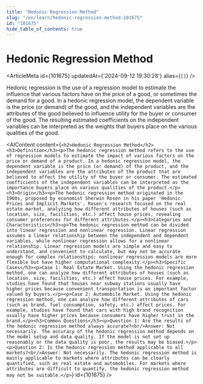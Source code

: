 ```yaml
---
title: "Hedonic Regression Method"
slug: "/en/learn/hedonic-regression-method-101675"
id: "101675"
hide_table_of_contents: true
---
```



# Hedonic Regression Method

<ArticleMeta id={101675} updatedAt={'2024-09-12 19:30:28'} alias={`[]`} />
<div className='border-solid border-b border-t-0 my-4 border-[var(--ifm-color-gray-300)]' />

Hedonic regression is the use of a regression model to estimate the influence that various factors have on the price of a good, or sometimes the demand for a good. In a hedonic regression model, the dependent variable is the price (or demand) of the good, and the independent variables are the attributes of the good believed to influence utility for the buyer or consumer of the good. The resulting estimated coefficients on the independent variables can be interpreted as the weights that buyers place on the various qualities of the good.

<AIContent content={`<h2>Hedonic Regression Method</h2><h3>Definition</h3><p>The hedonic regression method refers to the use of regression models to estimate the impact of various factors on the price or demand of a product. In a hedonic regression model, the dependent variable is the price (or demand) of the product, and the independent variables are the attributes of the product that are believed to affect the utility of the buyer or consumer. The estimated coefficients of the independent variables can be interpreted as the importance buyers place on various qualities of the product.</p><h3>Origin</h3><p>The hedonic regression method originated in the 1960s, proposed by economist Sherwin Rosen in his paper 'Hedonic Prices and Implicit Markets'. Rosen's research focused on the real estate market, analyzing how different attributes of houses (such as location, size, facilities, etc.) affect house prices, revealing consumer preferences for different attributes.</p><h3>Categories and Characteristics</h3><p>The hedonic regression method can be divided into linear regression and nonlinear regression. Linear regression assumes a linear relationship between the independent and dependent variables, while nonlinear regression allows for a nonlinear relationship. Linear regression models are simple and easy to understand, and convenient to calculate, but may not be accurate enough for complex relationships; nonlinear regression models are more flexible but have higher computational complexity.</p><h3>Specific Cases</h3><p>Case 1: Real Estate Market. Using the hedonic regression method, one can analyze how different attributes of houses (such as location, size, facilities, etc.) affect house prices. For example, studies have found that houses near subway stations usually have higher prices because convenient transportation is an important factor valued by buyers.</p><p>Case 2: Automobile Market. Using the hedonic regression method, one can analyze how different attributes of cars (such as brand, fuel consumption, safety, etc.) affect prices. For example, studies have found that cars with high brand recognition usually have higher prices because consumers have higher trust in the brand.</p><h3>Common Questions</h3><p>Question 1: Are the results of the hedonic regression method always accurate?<br/>Answer: Not necessarily. The accuracy of the hedonic regression method depends on the model setup and data quality. If the model is not set up reasonably or the data quality is poor, the results may be biased.</p><p>Question 2: Is the hedonic regression method applicable to all markets?<br/>Answer: Not necessarily. The hedonic regression method is mainly applicable to markets where attributes can be clearly quantified, such as real estate and automobiles. For markets where attributes are difficult to quantify, the hedonic regression method may not be suitable.</p>`} id={101675} />
